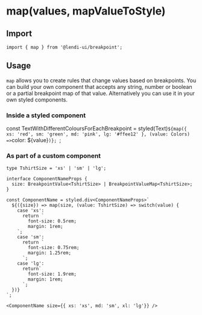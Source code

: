 # map(values, mapValueToStyle)

## Import
```
import { map } from '@lendi-ui/breakpoint';
```

## Usage

`map` allows you to create rules that change values based on breakpoints. You can build your own component that accepts any string, number or boolean or a partial breakpoint map of that value. Alternatively you can use it in your own styled components.

### Inside a styled component

const TextWithDifferentColoursForEachBreakpoint = styled(Text)`
  ${map({ xs: 'red', sm: 'green', md: 'pink', lg: '#ffee12' }, (value: Colors) => `color: ${value}`)};
`;

### As part of a custom component

```
type TshirtSize = 'xs' | 'sm' | 'lg';

interface ComponentNameProps {
  size: BreakpointValue<TshirtSize> | BreakpointValueMap<TshirtSize>;
}

const ComponentName = styled.div<ComponentNameProps>`
  ${({size}) => map(size, (value: TshirtSize) => switch(value) {
    case 'xs':
      return `
        font-size: 0.5rem;
        margin: 1rem;
    `;
    case 'sm':
      return `
        font-size: 0.75rem;
        margin: 1.25rem;
      `;
    case 'lg':
      return`
        font-size: 1.9rem;
        margin: 1rem;
      `;
  })}
`;

<ComponentName size={{ xs: 'xs', md: 'sm', xl: 'lg'}} />
```
